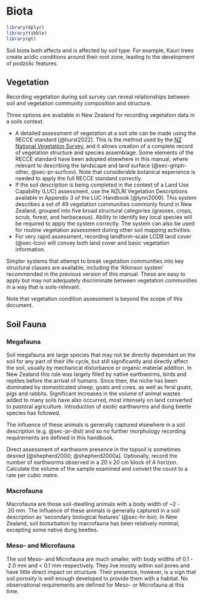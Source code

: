 # Biota {#sec-biota}

```r
library(dplyr)
library(tibble)
library(gt)
```

Soil biota both affects and is affected by soil type. For example, Kauri trees create acidic conditions around their root zone, leading to the development of podzolic features.

## Vegetation {#sec-veg}

Recording vegetation during soil survey can reveal relationships between soil and vegetation community composition and structure.

Three options are available in New Zealand for recording vegetation data in a soils context.

-   A detailed assessment of vegetation at a soil site can be made using the RECCE standard [@hurst2022]. This is the method used by the [NZ National Vegetation Survey](https://nvs.landcareresearch.co.nz/), and it allows creation of a complete record of vegetation structure and species assemblage. Some elements of the RECCE standard have been adopted elsewhere in this manual, where relevant to describing the landscape and land surface (@sec-gmph-other, @sec-pr-surfcov). Note that considerable botanical experience is needed to apply the full RECCE standard correctly.
-   If the soil description is being completed in the context of a Land Use Capability (LUC) assessment, use the NZLRI Vegetation Descriptions available in Appendix 3 of the LUC Handbook [@lynn2009]. This system describes a set of 49 vegetation communities commonly found in New Zealand, grouped into five broad structural categories (grasses, crops, scrub, forest, and herbaceous). Ability to identify key local species will be required to apply the system correctly. The system can also be used for routine vegetation assessment during other soil mapping activities.
-   For very rapid assessment, recording landform-scale LCDB land cover (@sec-lcov) will convey both land cover and basic vegetation information.

Simpler systems that attempt to break vegetation communities into key structural classes are available, including the 'Atkinson system' recommended in the previous version of this manual. These are easy to apply but may not adequately discriminate between vegetation communities in a way that is soils-relevant.

Note that vegetation condition assessment is beyond the scope of this document.

## Soil Fauna {#sec-fauna}

### Megafauna {#sec-fauna-mega}

Soil megafauna are large species that may not be directly dependant on the soil for any part of their life cycle, but still significantly and directly affect the soil, usually by mechanical disturbance or organic material addition. In New Zealand this role was largely filled by native earthworms, birds and reptiles before the arrival of humans. Since then, the niche has been dominated by domesticated sheep, goats and cows, as well as feral goats, pigs and rabbits. Significant increases in the volume of animal wastes added to many soils have also occurred, most intensely on land converted to pastoral agriculture. Introduction of exotic earthworms and dung beetle species has followed.

The influence of these animals is generally captured elsewhere in a soil description (e.g. @sec-pr-dist) and so no further morphology recording requirements are defined in this handbook.

Direct assessment of earthworm presence in the topsoil is sometimes desired [@shepherd2000; @shepherd2000a]. Optionally, record the number of earthworms observed in a 20 x 20 cm block of A horizon. Calculate the volume of the sample examined and convert the count to a rate per cubic metre.

### Macrofauna {#sec-fauna-midi}

Macrofauna are those soil-dwelling animals with a body width of \~2 - 20 mm. The influence of these animals is generally captured in a soil description as 'secondary biological features' (@sec-hr-bio). In New Zealand, soil bioturbation by macrofauna has been relatively minimal, excepting some native dung beetles.

### Meso- and Microfauna {#sec-fauna-mini}

The soil Meso- and Microfauna are much smaller, with body widths of 0.1 - 2.0 mm and \< 0.1 mm respectively. They live mostly within soil pores and have little direct impact on structure. Their presence, however, is a sign that soil porosity is well enough developed to provide them with a habitat. No observational requirements are defined for Meso- or Microfauna at this time.
